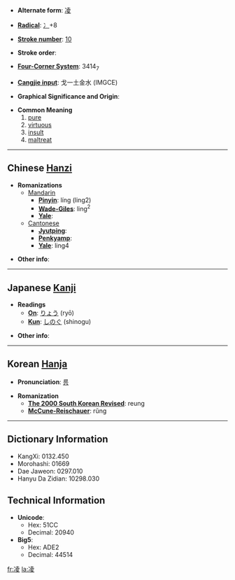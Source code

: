 * '''Alternate form''': [[凌]]

* '''[[Wiktionary:Chinese radical index| Radical]]''': [[Wiktionary:Chinese radical index 冫|冫]]+8

* '''[[Wiktionary:Chinese total strokes index|Stroke number]]''': [[Wiktionary:Chinese total strokes index 10|10]]

* '''Stroke order''': 

* '''[[Wiktionary:Chinese four corner index|Four-Corner System]]''': 3414<sub>7</sub>

* '''[[Wiktionary:Chinese Cangjie index|Cangjie input]]''': 戈一土金水 (IMGCE)

* '''Graphical Significance and Origin''': 

* '''Common Meaning'''
*#[[pure]]
*# [[virtuous]]
*# [[insult]]
*# [[maltreat]]

----

== Chinese [[Hanzi]] ==

* '''Romanizations'''
** [[Mandarin]]
*** '''[[Pinyin]]''': líng (ling2)
*** '''[[Wade-Giles]]''': ling<sup>2</sup>
*** '''[[Yale]]''': 
**[[Cantonese]]
***'''[[Jyutping]]''':
***'''[[Penkyamp]]''': 
***'''[[Yale]]''': ling4

* '''Other info''': 

----

== Japanese [[Kanji]] ==

* '''Readings'''
** '''[[On]]''': [[りょう]] (ryō)
** '''[[Kun]]''': [[しのぐ]] (shinogu)

* '''Other info''':  

----

== Korean [[Hanja]] ==

* '''Pronunciation''': [[릉]]

* '''Romanization'''
** '''[[The 2000 South Korean Revised Romanization|The 2000 South Korean Revised]]''': reung
** '''[[McCune-Reischauer]]''': rŭng

----

== Dictionary Information ==

* KangXi: 0132.450
* Morohashi: 01669
* Dae Jaweon: 0297.010
* Hanyu Da Zidian: 10298.030

== Technical Information ==

* '''Unicode''':
** Hex: 51CC
** Decimal: 20940
* '''Big5''':
** Hex: ADE2
** Decimal: 44514

[[fr:凌]]
[[la:凌]]